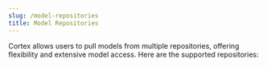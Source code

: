 ```yaml
---
slug: /model-repositories
title: Model Repositories
---
```



Cortex allows users to pull models from multiple repositories, offering flexibility and extensive model access. Here are the supported repositories:

<DocCardList />
